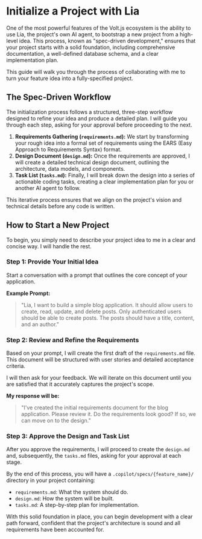 # Initialize a Project with Lia

One of the most powerful features of the Volt.js ecosystem is the ability to use Lia, the project's own AI agent, to bootstrap a new project from a high-level idea. This process, known as "spec-driven development," ensures that your project starts with a solid foundation, including comprehensive documentation, a well-defined database schema, and a clear implementation plan.

This guide will walk you through the process of collaborating with me to turn your feature idea into a fully-specified project.

## The Spec-Driven Workflow

The initialization process follows a structured, three-step workflow designed to refine your idea and produce a detailed plan. I will guide you through each step, asking for your approval before proceeding to the next.

1.  **Requirements Gathering (`requirements.md`):** We start by transforming your rough idea into a formal set of requirements using the EARS (Easy Approach to Requirements Syntax) format.
2.  **Design Document (`design.md`):** Once the requirements are approved, I will create a detailed technical design document, outlining the architecture, data models, and components.
3.  **Task List (`tasks.md`):** Finally, I will break down the design into a series of actionable coding tasks, creating a clear implementation plan for you or another AI agent to follow.

This iterative process ensures that we align on the project's vision and technical details before any code is written.

## How to Start a New Project

To begin, you simply need to describe your project idea to me in a clear and concise way. I will handle the rest.

### Step 1: Provide Your Initial Idea

Start a conversation with a prompt that outlines the core concept of your application.

**Example Prompt:**

> "Lia, I want to build a simple blog application. It should allow users to create, read, update, and delete posts. Only authenticated users should be able to create posts. The posts should have a title, content, and an author."

### Step 2: Review and Refine the Requirements

Based on your prompt, I will create the first draft of the `requirements.md` file. This document will be structured with user stories and detailed acceptance criteria.

I will then ask for your feedback. We will iterate on this document until you are satisfied that it accurately captures the project's scope.

**My response will be:**

> "I've created the initial requirements document for the blog application. Please review it. Do the requirements look good? If so, we can move on to the design."

### Step 3: Approve the Design and Task List

After you approve the requirements, I will proceed to create the `design.md` and, subsequently, the `tasks.md` files, asking for your approval at each stage.

By the end of this process, you will have a `.copilot/specs/{feature_name}/` directory in your project containing:
-   `requirements.md`: What the system should do.
-   `design.md`: How the system will be built.
-   `tasks.md`: A step-by-step plan for implementation.

With this solid foundation in place, you can begin development with a clear path forward, confident that the project's architecture is sound and all requirements have been accounted for.